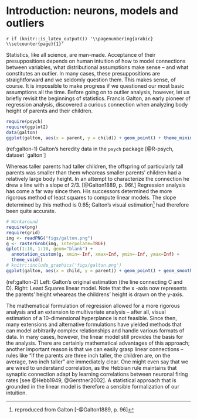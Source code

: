# Introduction: neurons, models and outliers {#intro}

`r if (knitr::is_latex_output()) '\\pagenumbering{arabic}
\\setcounter{page}{1}'`

Statistics, like all science, are man-made. Acceptance of their presuppositions depends on human intuition of how to model connections between variables, what distributional assumptions make sense -- and what constitutes an outlier. In many cases, these presuppositions are straightforward and we seldomly question them. This makes sense, of course. It is impossible to make progress if we questioned our most basic assumptions all the time. Before going on to outlier analysis, however, let us briefly revisit the beginnings of statistics. Francis Galton, an early pioneer of regression analysis, discovered a curious connection when analyzing body height of parents and their children.

```r
require(psych)
require(ggplot2)
data(galton)
ggplot(galton, aes(x = parent, y = child)) + geom_point() + theme_minimal() + theme(axis.title = element_text(size = 15), axis.text = element_text(size = 15)) + labs(x = 'Body height children (in)', y = 'Average body height parents (in)')
```

(ref:galton-1) Galton's heredity data in the `psych` package [@R-psych, dataset `galton`]

Whereas taller parents had taller children, the offspring of particularly tall parents was smaller than them wheareas smaller parents' children had a relatively large body height. In an attempt to characterize the connection he drew a line with a slope of 2/3. [@Galton1889, p. 96f.] Regression analysis has come a far way since then. His successors determined the more rigorous method of least squares to compute linear models. The slope determined by this method is 0.65; Galton's visual estimation[^1] had therefore been quite accurate.

```r
# Workaround
require(png)
require(grid)
img <- readPNG("figs/galton.png")
g <- rasterGrob(img, interpolate=TRUE)
qplot(1:10, 1:10, geom="blank") +
  annotation_custom(g, xmin=-Inf, xmax=Inf, ymin=-Inf, ymax=Inf) + 
  theme_void()
# knitr::include_graphics('figs/galton.png')
ggplot(galton, aes(x = child, y = parent)) + geom_point() + geom_smooth(method = "lm", se = FALSE) + coord_flip() + theme_minimal() + theme(axis.title = element_text(size = 15), axis.text = element_text(size = 15)) + labs(x = 'Body height children (in)', y = 'Average body height parents (in)')
```

(ref:galton-2) Left: Galton's original estimation (the line connecting C and D). Right: Least Squares linear model. Note that the x -axis now represents the parents' height wheareas the childrens' height is drawn on the y-axis.

[^1]: reproduced from Galton [-@Galton1889, p. 96]

The mathematical formulation of regression allowed for a more rigorous analysis and an extension to multivariate analysis -- after all, visual estimation of a 10-dimensional hyperplance is not feasible. Since then, many extensions and alternative formulations have yielded methods that can model arbitrarily complex relationships and handle various formats of data. In many cases, however, the linear model still provides the basis for the analysis. There are certainly mathematical advantages of this approach; another important reason is that we can easily grasp linear connections -- rules like "if the parents are three inch taller, the children are, on the average, two inch taller" are immediately clear. One might even say that we are wired to understand correlation, as the Hebbian rule maintains that synaptic connection adapt by learning correlations between neuronal firing rates [see @Hebb1949, @Gerstner2002]. A statistical approach that is grounded in the linear model is therefore a sensible formalization of our intuition.


